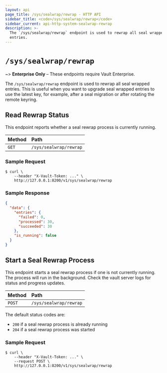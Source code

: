 ```yaml
---
layout: api
page_title: /sys/sealwrap/rewrap - HTTP API
sidebar_title: <code>/sys/sealwrap/rewrap</code>
sidebar_current: api-http-system-sealwrap-rewrap
description: >-
  The `/sys/sealwrap/rewrap` endpoint is used to rewrap all seal wrapped
  entries.
---
```


# `/sys/sealwrap/rewrap`

~> **Enterprise Only** – These endpoints require Vault Enterprise.

The `/sys/sealwrap/rewrap` endpoint is used to rewrap all seal wrapped entries.
This is useful when you want to upgrade seal wrapped entries to use the latest
key, for example, after a seal migration or after rotating the remote keyring.

## Read Rewrap Status

This endpoint reports whether a seal rewrap process is currently running.

| Method   | Path                   |
| :------- | :--------------------- |
| `GET`    | `/sys/sealwrap/rewrap` |

### Sample Request

```
$ curl \
    --header "X-Vault-Token: ..." \
    http://127.0.0.1:8200/v1/sys/sealwrap/rewrap
```

### Sample Response

```json
{
  "data": {
    "entries": {
      "failed": 0,
      "processed": 30,
      "succeeded": 30
    },
    "is_running": false
  }
}
```

## Start a Seal Rewrap Process

This endpoint starts a seal rewrap process if one is not currently running.
The process will run in the background. Check the vault server logs for status
and progress updates.

| Method   | Path                   |
| :------- | :--------------------- |
| `POST`   | `/sys/sealwrap/rewrap` |

The default status codes are:

- `200` if a seal rewrap process is already running
- `204` if a seal rewrap process was started

### Sample Request

```
$ curl \
    --header "X-Vault-Token: ..." \
    --request POST \
    http://127.0.0.1:8200/v1/sys/sealwrap/rewrap
```
